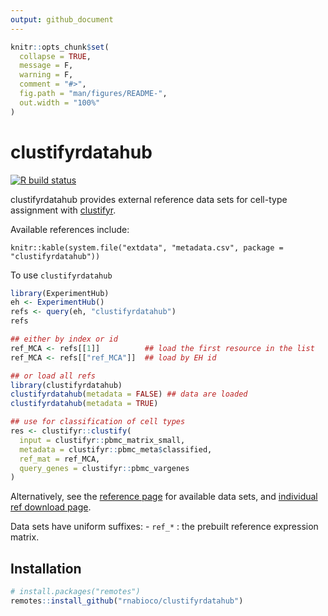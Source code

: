 ```yaml
---
output: github_document
---
```


<!-- README.md is generated from README.Rmd. Please edit that file -->

```r
knitr::opts_chunk$set(
  collapse = TRUE,
  message = F,
  warning = F,
  comment = "#>",
  fig.path = "man/figures/README-",
  out.width = "100%"
)
```

# clustifyrdatahub

<!-- badges: start -->
[![R build status](https://github.com/rnabioco/clustifyrdata/workflows/R-CMD-check/badge.svg)](https://github.com/rnabioco/clustifyrdata/actions)
<!-- badges: end -->

clustifyrdatahub provides external reference data sets for cell-type assignment with [clustifyr](https://rnabioco.github.io/clustifyr).

Available references include:
```
knitr::kable(system.file("extdata", "metadata.csv", package = "clustifyrdatahub"))
```

To use `clustifyrdatahub`
```r
library(ExperimentHub)
eh <- ExperimentHub()
refs <- query(eh, "clustifyrdatahub")
refs

## either by index or id
ref_MCA <- refs[[1]]          ## load the first resource in the list
ref_MCA <- refs[["ref_MCA"]]  ## load by EH id

## or load all refs
library(clustifyrdatahub)
clustifyrdatahub(metadata = FALSE) ## data are loaded
clustifyrdatahub(metadata = TRUE) 

## use for classification of cell types
res <- clustifyr::clustify(
  input = clustifyr::pbmc_matrix_small,
  metadata = clustifyr::pbmc_meta$classified,
  ref_mat = ref_MCA,
  query_genes = clustifyr::pbmc_vargenes
)
```


Alternatively, see the [reference page](https://rnabioco.github.io/clustifyrdata/reference) for available data sets, and [individual ref download page](https://rnabioco.github.io/clustifyrdata/articles/download_refs.html).

Data sets have uniform suffixes:
- `ref_*` : the prebuilt reference expression matrix.

## Installation

``` r
# install.packages("remotes")
remotes::install_github("rnabioco/clustifyrdatahub")
```

